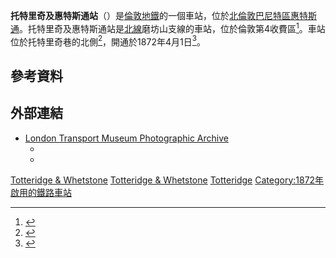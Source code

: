 {{Infobox London station|symbol=underground
| name        = 托特里奇及惠特斯通<br />Totteridge & Whetstone
| image_name  = Totteridge & Whetstone stn building.JPG
| caption     = 
| manager     = [[倫敦地鐵|倫敦地鐵]]
| fare_zone   = 4
| locale      = [[惠特斯通|惠特斯通]]
| borough     = [[巴尼特區|巴尼特區]]
| years1      = 1872年
| years2      = 1940年
| years3      = 1941年
| events1     = 開通 (GNR)
| events2     = 開通（北線）
| events3     = 關閉 (LNER)
| years4      = 1962年10月1日
| events4     = 停止貨運業務<ref name=UN591>{{cite journal|title=How it used to be - freight on The Underground 50 years ago|journal=Underground News|date=March 2011|issue=591|pages=175–183|editor1-first=Brian|editor1-last=Hardy|publisher=London Underground Railway Society|issn=0306-8617}}</ref>
| platforms   = 2
<!--| tubeexits06 = 1.43
| tubeexits07 = {{increase}} 1.65
| tubeexits08 = {{increase}} 1.81
| tubeexits09 = {{decrease}} 1.77-->
|latitude={{decdeg|51|37|50|N|4}}
|longitude={{decdeg|0|10|45|W|4}}
}}
'''托特里奇及惠特斯通站'''（{{lang-en|Totteridge & Whetstone tube station}}）是[[倫敦地鐵|倫敦地鐵]]的一個車站，位於[[北倫敦|北倫敦]][[巴尼特區|巴尼特區]][[惠特斯通|惠特斯通]]。托特里奇及惠特斯通站是[[北線|北線]]磨坊山支線的車站，位於倫敦第4收費區<ref>{{cite map/Standard Tube Map}}</ref>。車站位於托特里奇巷的北側<ref>{{Cite web |url=https://www.google.com.my/maps/place/Totteridge+%26+Whetstone/@51.6302204,-0.1788689,17z/data=!4m2!3m1!1s0x487619da9d576bf9:0xd7ee8b78f8f8eff8 |title=Google Maps - Totteridge and Whetstone Tube Station |access-date=2016-03-01 |archive-date=2020-08-02 |archive-url=https://web.archive.org/web/20200802140001/https://www.google.com.my/maps/place/Totteridge+%26+Whetstone/@51.6302204,-0.1788689,17z/data=%214m2%213m1%211s0x487619da9d576bf9:0xd7ee8b78f8f8eff8 }}</ref>，開通於1872年4月1日<ref name=CULG_1>{{Cite web |url=http://www.davros.org/rail/culg/northern.html#dates |title=Clive's Underground Line Guides - Northern Line, Dates |accessdate=2016-03-01 |archive-date=2015-09-29 |archive-url=https://web.archive.org/web/20150929040829/http://www.davros.org/rail/culg/northern.html#dates |dead-url=no }}</ref>。
==參考資料==
{{Reflist}}
==外部連結==
*[http://www.ltmcollection.org/photos/index.html London Transport Museum Photographic Archive] {{Wayback|url=http://www.ltmcollection.org/photos/index.html |date=20160303203920 }}
**{{ltmcollection|83/9857983.jpg|Station in 1937 during LNER period prior to London Transport's take over}}
**{{ltmcollection|88/9867088.jpg|Station in 1956}}

{{倫敦地鐵北線}}

[[Category:北線車站|Totteridge & Whetstone]]
[[Category:巴尼特區鐵路車站|Totteridge & Whetstone]]
[[Category:倫敦通宵地鐵車站|Totteridge]]
[[Category:1872年啟用的鐵路車站|Category:1872年啟用的鐵路車站]]